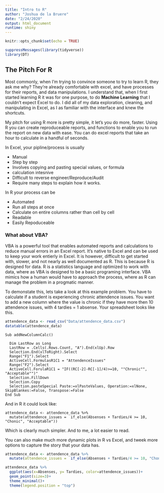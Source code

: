 ```yaml
---
title: "Intro to R"
author: "Joshua de la Bruere"
date: "2/24/2020"
output: html_document
runtime: shiny
---
```


```r
knitr::opts_chunk$set(echo = TRUE)

```
```r

suppressMessages(library(tidyverse))
library(DT)
```

## The Pitch For R

Most commonly, when I'm trying to convince someone to try to learn R, they ask me why? They're already comfortable with excel, and have processes for their reports, and data manipulations. I understand that, when I first started learning R it was for one purpose, to do **Machine Learning** that I couldn't expect Excel to do. I did all of my data exploration, cleaning, and manipulating in Excel, as I as familiar with the interface and knew the shortcuts. 

My pitch for using R more is pretty simple, it let's you do more, faster. Using R you can create reproduceable reports, and functions to enable you to run the report on new data with ease. You can do excel reports that take an hour to calculate in a handful of seconds. 

In Excel, your pipline/process is usually 

* Manual
* Step by step
* Involves copying and pasting special values, or formula
* calculation intesnive
* Difficult to reverse engineer/Reproduce/Audit
* Require many steps to explain how it works.

In R your process can be

* Automated
* Run all steps at once
* Calculate on entire columns rather than cell by cell
* Readable
* Easily Repoduceable


### What about VBA?

VBA is a powerful tool that enables automated reports and calculations to reduce manual errors in an Excel report. It's native to Excel and can be used to keep your work entierly in Excel. It is however, difficult to get started with, slower, and not nearly as well documented as R. This is because R is designed for data. R is a statistics language and optimized to work with data, where as VBA is designed to be a basic programing interface. VBA mimics how a human would have to approach the process, where as R can manage the problem in a progmatic manner.


To demonstate this, lets take a look at this example problem. You have to calculate if a student is experiencing chronic attendence issues. You want to add a new column where the value is chronic if they have more then 10 attendence issues, with 4 tardies = 1 absense.  Your spreadsheet looks like this. 

```r
attendence_data <- read_csv("Data/attendence_data.csv")
datatable(attendence_data)

```

```
Sub addNewColumnCalc()

  Dim LastRow as Long
  LastRow = .Cells(.Rows.Count, "A").End(xlUp).Row
  Selection.End(xlToRight).Select
  Range("F1").Select
  ActiveCell.FormulasR1C1 = "AttendenceIssues"
  Range("F2").Select
  ActiveCell.ForulaR1C1 = "IF((RC[-2]-RC[-1]/4)>=10, ""Chronic"", "Acceptable"")"
  Selection.FillDown
  Selection.Copy
  Selection.pasteSpecial Paste:=xlPasteValues, Operation:=xlNone, SkipBlankes:=False, Transpose:=False
End Sub

```

And in R it could look like: 

```
attendence_data <- attendence_data %>% 
  mutate(attendence_issues =  if_else(Absenses + Tardies/4 >= 10, "Chonic", "Acceptable")) 
```

Which is clearly much simpler. And to me, a lot easier to read. 


You can also make much more dynamic plots in R vs Excel, and tweek more options to capture the story that your data has. 

```r

attendence_data <- attendence_data %>% 
  mutate(attendence_issues =  if_else(Absenses + Tardies/4 >= 10, "Chonic", "Acceptable")) 

attendence_data %>%
  ggplot(aes(x=Absenses, y= Tardies, color=attendence_issues))+
  geom_point(size=3)+
  theme_minimal()+
  theme(legend.position = "top")
```
  
